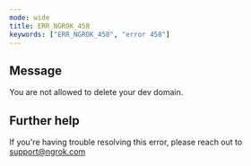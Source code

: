 ```yaml
---
mode: wide
title: ERR_NGROK_458
keywords: ["ERR_NGROK_458", "error 458"]
---
```


## Message

You are not allowed to delete your dev domain.

## Further help

If you're having trouble resolving this error, please reach out to [support@ngrok.com](mailto:support@ngrok.com?subject=Help%20with%20ERR_NGROK_458)
